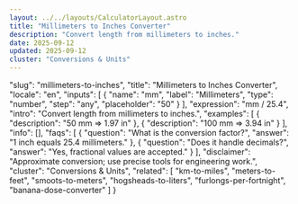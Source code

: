 ```yaml
---
layout: ../../layouts/CalculatorLayout.astro
title: "Millimeters to Inches Converter"
description: "Convert length from millimeters to inches."
date: 2025-09-12
updated: 2025-09-12
cluster: "Conversions & Units"
---
```


  "slug": "millimeters-to-inches",
  "title": "Millimeters to Inches Converter",
  "locale": "en",
  "inputs": [
    {
      "name": "mm",
      "label": "Millimeters",
      "type": "number",
      "step": "any",
      "placeholder": "50"
    }
  ],
  "expression": "mm / 25.4",
  "intro": "Convert length from millimeters to inches.",
  "examples": [
    {
      "description": "50 mm ⇒ 1.97 in"
    },
    {
      "description": "100 mm ⇒ 3.94 in"
    }
  ],
  "info": [],
  "faqs": [
    {
      "question": "What is the conversion factor?",
      "answer": "1 inch equals 25.4 millimeters."
    },
    {
      "question": "Does it handle decimals?",
      "answer": "Yes, fractional values are accepted."
    }
  ],
  "disclaimer": "Approximate conversion; use precise tools for engineering work.",
  "cluster": "Conversions & Units",
  "related": [
    "km-to-miles",
    "meters-to-feet",
    "smoots-to-meters",
    "hogsheads-to-liters",
    "furlongs-per-fortnight",
    "banana-dose-converter"
  ]
}

<Calculator schema={schema} />
